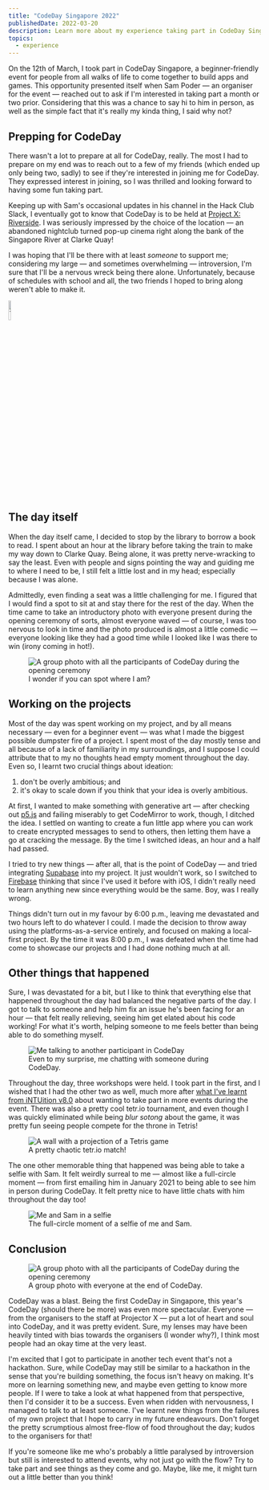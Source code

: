 ```yaml
---
title: "CodeDay Singapore 2022"
publishedDate: 2022-03-20
description: Learn more about my experience taking part in CodeDay Singapore 2022.
topics: 
  - experience
---
```


On the 12th of March, I took part in CodeDay Singapore, a beginner-friendly event for people from all walks of life to come together to build apps and games. This opportunity presented itself when Sam Poder — an organiser for the event — reached out to ask if I'm interested in taking part a month or two prior. Considering that this was a chance to say hi to him in person, as well as the simple fact that it's really my kinda thing, I said why not?

## Prepping for CodeDay

There wasn't a lot to prepare at all for CodeDay, really. The most I had to prepare on my end was to reach out to a few of my friends (which ended up only being two, sadly) to see if they're interested in joining me for CodeDay. They expressed interest in joining, so I was thrilled and looking forward to having some fun taking part.

Keeping up with Sam's occasional updates in his channel in the Hack Club Slack, I eventually got to know that CodeDay is to be held at [Project X: Riverside](https://theprojector.sg/riverside-point/). I was seriously impressed by the choice of the location — an abandoned nightclub turned pop-up cinema right along the bank of the Singapore River at Clarke Quay!

I was hoping that I'll be there with at least _someone_ to support me; considering my large — and sometimes overwhelming — introversion, I'm sure that I'll be a nervous wreck being there alone. Unfortunately, because of schedules with school and all, the two friends I hoped to bring along weren't able to make it.

<img
  src="/images/codeday-singapore-2022/001.jpg"
  width="10%"
  alt="This is fine"
/>

## The day itself

When the day itself came, I decided to stop by the library to borrow a book to read. I spent about an hour at the library before taking the train to make my way down to Clarke Quay. Being alone, it was pretty nerve-wracking to say the least. Even with people and signs pointing the way and guiding me to where I need to be, I still felt a little lost and in my head; especially because I was alone.

Admittedly, even finding a seat was a little challenging for me. I figured that I would find a spot to sit at and stay there for the rest of the day. When the time came to take an introductory photo with everyone present during the opening ceremony of sorts, almost everyone waved — of course, I was too nervous to look in time and the photo produced is almost a little comedic — everyone looking like they had a good time while I looked like I was there to win (irony coming in hot!).

<figure>
  <img
    src="/images/codeday-singapore-2022/002.jpg"
    alt="A group photo with all the participants of CodeDay during the opening ceremony"
  />
  <figcaption>I wonder if you can spot where I am?</figcaption>
</figure>

## Working on the projects

Most of the day was spent working on my project, and by all means necessary — even for a beginner event — was what I made the biggest possible dumpster fire of a project. I spent most of the day mostly tense and all because of a lack of familiarity in my surroundings, and I suppose I could attribute that to my no thoughts head empty moment throughout the day. Even so, I learnt two crucial things about ideation:

1. don't be overly ambitious; and
2. it's okay to scale down if you think that your idea is overly ambitious.

At first, I wanted to make something with generative art — after checking out [p5.js](https://p5js.org/) and failing miserably to get CodeMirror to work, though, I ditched the idea. I settled on wanting to create a fun little app where you can work to create encrypted messages to send to others, then letting them have a go at cracking the message. By the time I switched ideas, an hour and a half had passed.

I tried to try new things — after all, that is the point of CodeDay — and tried integrating [Supabase](https://supabase.com) into my project. It just wouldn't work, so I switched to [Firebase](https://firebase.google.com) thinking that since I've used it before with iOS, I didn't really need to learn anything new since everything would be the same. Boy, was I really wrong.

Things didn't turn out in my favour by 6:00 p.m., leaving me devastated and two hours left to do whatever I could. I made the decision to throw away using the platforms-as-a-service entirely, and focused on making a local-first project. By the time it was 8:00 p.m., I was defeated when the time had come to showcase our projects and I had done nothing much at all.

## Other things that happened

Sure, I was devastated for a bit, but I like to think that everything else that happened throughout the day had balanced the negative parts of the day. I got to talk to someone and help him fix an issue he's been facing for an hour — that felt really relieving, seeing him get elated about his code working! For what it's worth, helping someone to me feels better than being able to do something myself.

<figure>
  <img
    src="/images/codeday-singapore-2022/003.jpg"
    alt="Me talking to another participant in CodeDay"
  />
  <figcaption>Even to my surprise, me chatting with someone during CodeDay.</figcaption>
</figure>

Throughout the day, three workshops were held. I took part in the first, and I wished that I had the other two as well, much more after [what I've learnt from iNTUition v8.0](https://blog.arashnrim.me/taking-part-in-intuition-v8.0) about wanting to take part in more events during the event. There was also a pretty cool tetr.io tournament, and even though I was quickly eliminated while being _blur sotong_ about the game, it was pretty fun seeing people compete for the throne in Tetris!

<figure>
  <img
    src="/images/codeday-singapore-2022/004.jpg"
    alt="A wall with a projection of a Tetris game"
  />
  <figcaption>A pretty chaotic tetr.io match!</figcaption>
</figure>

The one other memorable thing that happened was being able to take a selfie with Sam. It felt weirdly surreal to me — almost like a full-circle moment — from first emailing him in January 2021 to being able to see him in person during CodeDay. It felt pretty nice to have little chats with him throughout the day too!

<figure>
  <img
    src="/images/codeday-singapore-2022/005.jpg"
    alt="Me and Sam in a selfie"
  />
  <figcaption>The full-circle moment of a selfie of me and Sam.</figcaption>
</figure>

## Conclusion

<figure>
  <img
    src="/images/codeday-singapore-2022/006.jpg"
    alt="A group photo with all the participants of CodeDay during the opening ceremony"
  />
  <figcaption>A group photo with everyone at the end of CodeDay.</figcaption>
</figure>

CodeDay was a blast. Being the first CodeDay in Singapore, this year's CodeDay (should there be more) was even more spectacular. Everyone — from the organisers to the staff at Projector X — put a lot of heart and soul into CodeDay, and it was pretty evident. Sure, my lenses may have been heavily tinted with bias towards the organisers (I wonder why?), I think most people had an okay time at the very least.

I'm excited that I got to participate in another tech event that's not a hackathon. Sure, while CodeDay may still be similar to a hackathon in the sense that you're building something, the focus isn't heavy on making. It's more on learning something new, and maybe even getting to know more people. If I were to take a look at what happened from that perspective, then I'd consider it to be a success. Even when ridden with nervousness, I managed to talk to at least someone. I've learnt new things from the failures of my own project that I hope to carry in my future endeavours. Don't forget the pretty scrumptious almost free-flow of food throughout the day; kudos to the organisers for that!

If you're someone like me who's probably a little paralysed by introversion but still is interested to attend events, why not just go with the flow? Try to take part and see things as they come and go. Maybe, like me, it might turn out a little better than you think!
